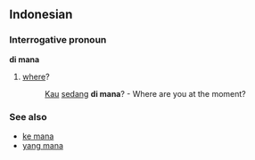 ==Indonesian==
===Interrogative pronoun===
'''di mana'''

#[[where]]?
#:[[engkau|Kau]] [[sedang]] '''di mana'''? - Where are you at the moment?

===See also===
*[[ke mana]]
*[[yang mana]]